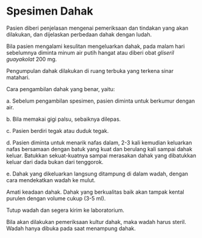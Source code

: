 # Spesimen Dahak

Pasien diberi penjelasan mengenai pemeriksaan dan tindakan yang akan dilakukan, dan dijelaskan perbedaan dahak dengan ludah.

Bila pasien mengalami kesulitan mengeluarkan dahak, pada malam hari sebelumnya diminta minum air putih hangat atau diberi obat _gliseril guayakolat_ 200 mg.

Pengumpulan dahak dilakukan di ruang terbuka yang terkena sinar matahari.

Cara pengambilan dahak yang benar, yaitu:

a. Sebelum pengambilan spesimen, pasien diminta untuk berkumur dengan air.

b. Bila memakai gigi palsu, sebaiknya dilepas.

c. Pasien berdiri tegak atau duduk tegak.

d. Pasien diminta untuk menarik nafas dalam, 2-3 kali kemudian keluarkan nafas bersamaan dengan batuk yang kuat dan berulang kali sampai dahak keluar. Batukkan sekuat-kuatnya sampai merasakan dahak yang dibatukkan keluar dari dada bukan dari tenggorok.

e. Dahak yang dikeluarkan langsung ditampung di dalam wadah, dengan cara mendekatkan wadah ke mulut.

Amati keadaan dahak. Dahak yang berkualitas baik akan tampak kental purulen dengan volume cukup (3-5 ml).

Tutup wadah dan segera kirim ke laboratorium.

Bila akan dilakukan pemeriksaan kultur dahak, maka wadah harus steril. Wadah hanya dibuka pada saat menampung dahak.
